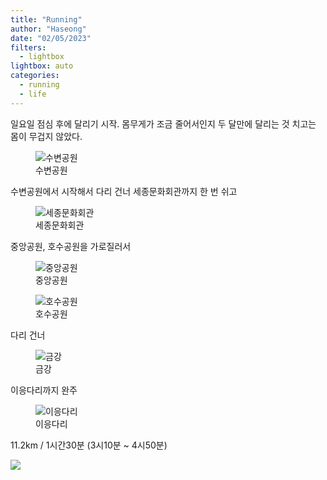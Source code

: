 ```yaml
---
title: "Running"
author: "Haseong"
date: "02/05/2023"
filters: 
  - lightbox
lightbox: auto
categories:
  - running
  - life
---
```


일요일 점심 후에 달리기 시작. 몸무게가 조금 줄어서인지 두 달만에 달리는 것 치고는 몸이 무겁지 않았다.

![수변공원](images/image-519325227.png)

수변공원에서 시작해서 다리 건너 세종문화회관까지 한 번 쉬고

![세종문화회관](images/image-594851077.png)

중앙공원, 호수공원을 가로질러서

![중앙공원](images/image-766704779.png)

![호수공원](images/image-632766576.png)

다리 건너

![금강](images/image-1047650156.png)

이응다리까지 완주

![이응다리](images/image-878421086.png)

11.2km / 1시간30분 (3시10분 \~ 4시50분)

![](images/image-1063596394.png)

